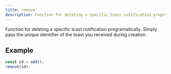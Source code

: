 ```yaml
---
title: remove
description: Function for deleting a specific toast notification programatically. Simply pass the unique identifier of the toast you received during creation.
---
```


Function for deleting a specific toast notification programatically. Simply pass the unique identifier of the toast you received during creation.

## Example

```ts
const id = add();
remove(id);
```
